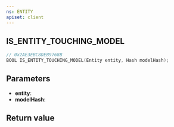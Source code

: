 ```yaml
---
ns: ENTITY
apiset: client
---
```

## IS_ENTITY_TOUCHING_MODEL

```c
// 0x2AE3EBC8DEB9768B
BOOL IS_ENTITY_TOUCHING_MODEL(Entity entity, Hash modelHash);
```


## Parameters
* **entity**:
* **modelHash**:

## Return value